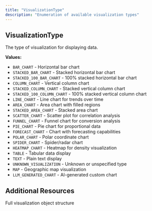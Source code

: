 ```yaml
---
title: "VisualizationType"
description: "Enumeration of available visualization types"
---
```


## VisualizationType

The type of visualization for displaying data.

**Values:**
- `BAR_CHART` - Horizontal bar chart
- `STACKED_BAR_CHART` - Stacked horizontal bar chart
- `STACKED_100_BAR_CHART` - 100% stacked horizontal bar chart
- `COLUMN_CHART` - Vertical column chart
- `STACKED_COLUMN_CHART` - Stacked vertical column chart
- `STACKED_100_COLUMN_CHART` - 100% stacked vertical column chart
- `LINE_CHART` - Line chart for trends over time
- `AREA_CHART` - Area chart with filled regions
- `STACKED_AREA_CHART` - Stacked area chart
- `SCATTER_CHART` - Scatter plot for correlation analysis
- `FUNNEL_CHART` - Funnel chart for conversion analysis
- `PIE_CHART` - Pie chart for proportional data
- `FORECAST_CHART` - Chart with forecasting capabilities
- `POLAR_CHART` - Polar coordinate chart
- `SPIDER_CHART` - Spider/radar chart
- `HEATMAP_CHART` - Heatmap for density visualization
- `TABLE` - Tabular data display
- `TEXT` - Plain text display
- `UNKNOWN_VISUALIZATION` - Unknown or unspecified type
- `MAP` - Geographic map visualization
- `LLM_GENERATED_CHART` - AI-generated custom chart

## Additional Resources

<CardGroup cols={2}>
  <Card title="Visualization Schema" icon="chart-bar" href="/integrations/graphql-api/objects/visualization">
    Full visualization object structure
  </Card>
</CardGroup>
